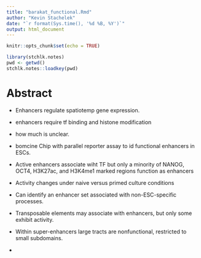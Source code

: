 ```yaml
---
title: "barakat_functional.Rmd"
author: "Kevin Stachelek"
date: "`r format(Sys.time(), '%d %B, %Y')`"
output: html_document
---
```


```r
knitr::opts_chunk$set(echo = TRUE)
```


```r
library(stchlk.notes)
pwd <- getwd()
stchlk.notes::loadkey(pwd)

```

# Abstract

* Enhancers regulate spatiotemp gene expression. 

* enhancers require tf binding and histone modification

* how much is unclear.

* bomcine Chip with parallel reporter assay to id functional enhancers in ESCs.

* Active enhancers associate wiht TF but only a minority of NANOG, OCT4, H3K27ac, and H3K4me1 marked regions function as enhancers

* Activity changes under naive versus primed culture conditions

* Can identify an enhancer set associated with non-ESC-specific processes.

* Transposable elements may associate with enhancers, but only some exhibit activity. 

* Within super-enhancers large tracts are nonfunctional, restricted to small subdomains. 

* 

